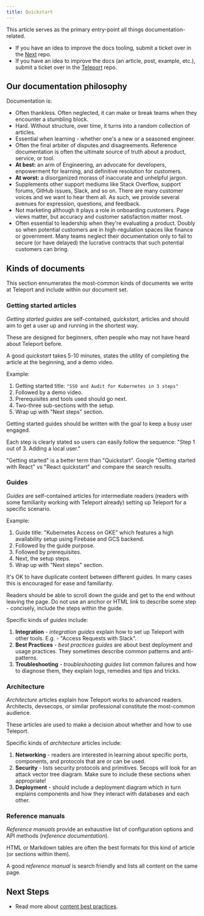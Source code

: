 ```yaml
---
title: Quickstart
---
```


This article serves as the primary entry-point all things documentation-related.

- If you have an idea to improve the docs tooling, submit a ticket over in the [Next](https://github.com/gravitational/next) repo.
- If you have an idea to improve the docs (an article, post, example, etc.), submit a ticket over in the [Teleport](https://github.com/gravitational/teleport) repo.

## Our documentation philosophy

Documentation is:

- Often thankless. Often neglected, it can make or break teams when they encounter a stumbling block. 
- Hard. Without structure, over time, it turns into a random collection of articles. 
- Essential when learning - whether one's a new or a seasoned engineer.
- Often the final arbiter of disputes and disagreements. Reference documentation is often the ultimate source of truth about a product, service, or tool.
- **At best:** an arm of Engineering, an advocate for developers, enpowerment for learning, and definitive resolution for customers. 
- **At worst:** a disorganized morass of inaccurate and unhelpful jargon.
- Supplements other support mediums like Stack Overflow, support forums, GitHub issues, Slack, and so on. There are many customer voices and we want to hear them all. As such, we provide several avenues for expression, questions, and feedback.
- Not marketing although it plays a role in onboarding customers. Page views matter, but accuracy and customer satisfaction matter most.
- Often essential to leadership when they're evaluating a product. Doubly so when potential customers are in high-regulation spaces like finance or government. Many teams neglect their documentation only to fail to secure (or have delayed) the lucrative contracts that such potential customers can bring.

## Kinds of documents

This section ennumerates the most-common kinds of documents we write at Teleport and include within our document set.

### Getting started articles

*Getting started guides* are self-contained, *quickstart*, articles and should aim to get a user up and running in the shortest way.

These are designed for beginners, often people who may not have heard about Teleport before.

A good *quickstart* takes 5-10 minutes, states the utility of completing the article at the beginning, and a demo video.

Example:

1. Getting started title: `"SSO and Audit for Kubernetes in 3 steps"`
2. Followed by a demo video. 
3. Prerequisites and tools used should go next. 
4. Two-three sub-sections with the setup. 
5. Wrap up with "Next steps" section.

Getting started guides should be written with the goal to keep a busy user engaged. 

Each step is clearly stated so users can easily follow the sequence: "Step 1 out of 3. Adding a local user."

<Admonition type="note">
  "Getting started" is a better term than "Quickstart".
  Google "Getting started with React" vs "React quickstart"
  and compare the search results.
</Admonition>

### Guides

*Guides* are self-contained articles for intermediate readers (readers with some familiarity working with Teleport already) setting up Teleport for a specific scenario.

Example: 

1. Guide title: "Kubernetes Access on GKE" which features a high availability setup using Firebase and GCS backend.
2. Followed by the guide purpose.
3. Followed by prerequisites.
4. Next, the setup steps.
5. Wrap up with "Next steps" section.

It's OK to have duplicate content between different guides. In many cases this is encouraged for ease and familiarity.

Readers should be able to scroll down the guide and get to the end without leaving the page. Do not use an anchor or HTML link to describe some step - concisely, include the steps within the guide.

Specific kinds of *guides* include:

1. **Integration** - *integration guides* explain how to set up Teleport with other tools. E.g. - "Access Requests with Slack".
2. **Best Practices** - *best practices guides* are about best deployment and usage practices. They sometimes describe common patterns and anti-patterns.
3. **Troubleshooting** - *troubleshooting guides* list common failures and how to diagnose them, they explain logs, remedies and tips and tricks.

### Architecture

*Architecture* articles explain how Teleport works to advanced readers. Architects, devsecops, or similar professional constitute the most-common audience. 

These articles are used to make a decision about whether and how to use Teleport.

Specific kinds of *architecture* articles include:

1. **Networking** - readers are interested in learning about specific ports, components, and protocols that are or can be used.
2. **Security** - lists security protocols and primitives. Secops will look for an attack vector tree diagram. Make sure to include these sections when appropriate!
3. **Deployment** - should include a deployment diagram which in turn explains components and how they interact with databases and each other.

### Reference manuals

*Reference manuals* provide an exhaustive list of configuration options and API methods (*reference documentation*).

HTML or Markdown tables are often the best formats for this kind of article (or sections within them).

A good *reference manual* is search friendly and lists all content on the same page.

## Next Steps

- Read more about [content best practices](./docs/best-practices.mdx).